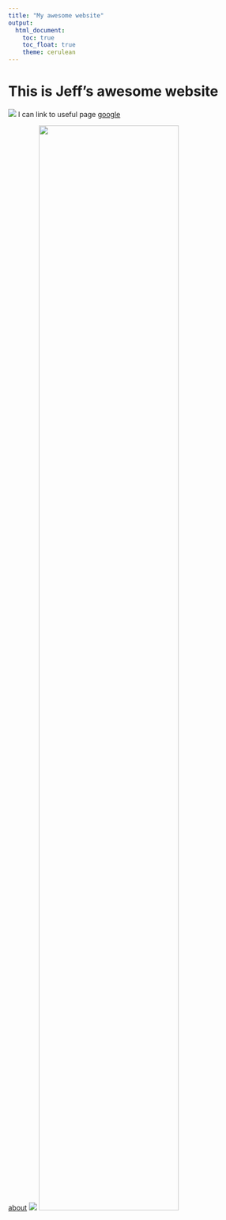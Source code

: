 ```yaml
---
title: "My awesome website"
output: 
  html_document:
    toc: true
    toc_float: true
    theme: cerulean
---
```


# This is Jeff's awesome website

![](https://media.giphy.com/media/drXGoW1iudhKw/giphy.gif)
I can link to useful page
[google](https://google.com)


[about]()
![](images/ted.jpg)
<img src="image/ted.jpg" style="width:75%">